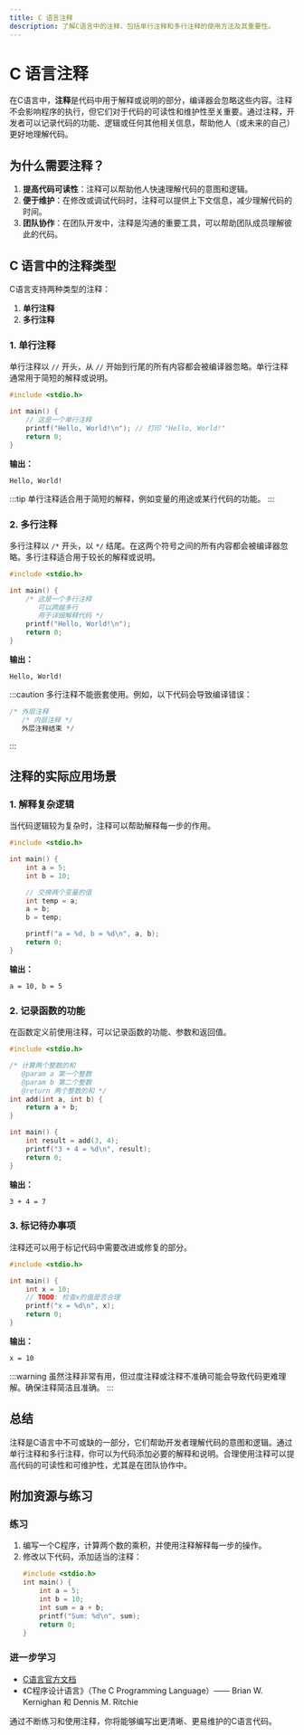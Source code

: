 ```yaml
---
title: C 语言注释
description: 了解C语言中的注释，包括单行注释和多行注释的使用方法及其重要性。
---
```


# C 语言注释

在C语言中，**注释**是代码中用于解释或说明的部分，编译器会忽略这些内容。注释不会影响程序的执行，但它们对于代码的可读性和维护性至关重要。通过注释，开发者可以记录代码的功能、逻辑或任何其他相关信息，帮助他人（或未来的自己）更好地理解代码。

## 为什么需要注释？

1. **提高代码可读性**：注释可以帮助他人快速理解代码的意图和逻辑。
2. **便于维护**：在修改或调试代码时，注释可以提供上下文信息，减少理解代码的时间。
3. **团队协作**：在团队开发中，注释是沟通的重要工具，可以帮助团队成员理解彼此的代码。

## C 语言中的注释类型

C语言支持两种类型的注释：

1. **单行注释**
2. **多行注释**

### 1. 单行注释

单行注释以 `//` 开头，从 `//` 开始到行尾的所有内容都会被编译器忽略。单行注释通常用于简短的解释或说明。

```c
#include <stdio.h>

int main() {
    // 这是一个单行注释
    printf("Hello, World!\n"); // 打印 "Hello, World!"
    return 0;
}
```

**输出：**
```
Hello, World!
```

:::tip
单行注释适合用于简短的解释，例如变量的用途或某行代码的功能。
:::

### 2. 多行注释

多行注释以 `/*` 开头，以 `*/` 结尾。在这两个符号之间的所有内容都会被编译器忽略。多行注释适合用于较长的解释或说明。

```c
#include <stdio.h>

int main() {
    /* 这是一个多行注释
       可以跨越多行
       用于详细解释代码 */
    printf("Hello, World!\n");
    return 0;
}
```

**输出：**
```
Hello, World!
```

:::caution
多行注释不能嵌套使用。例如，以下代码会导致编译错误：
```c
/* 外层注释
   /* 内层注释 */
   外层注释结束 */
```
:::

## 注释的实际应用场景

### 1. 解释复杂逻辑

当代码逻辑较为复杂时，注释可以帮助解释每一步的作用。

```c
#include <stdio.h>

int main() {
    int a = 5;
    int b = 10;

    // 交换两个变量的值
    int temp = a;
    a = b;
    b = temp;

    printf("a = %d, b = %d\n", a, b);
    return 0;
}
```

**输出：**
```
a = 10, b = 5
```

### 2. 记录函数的功能

在函数定义前使用注释，可以记录函数的功能、参数和返回值。

```c
#include <stdio.h>

/* 计算两个整数的和
   @param a 第一个整数
   @param b 第二个整数
   @return 两个整数的和 */
int add(int a, int b) {
    return a + b;
}

int main() {
    int result = add(3, 4);
    printf("3 + 4 = %d\n", result);
    return 0;
}
```

**输出：**
```
3 + 4 = 7
```

### 3. 标记待办事项

注释还可以用于标记代码中需要改进或修复的部分。

```c
#include <stdio.h>

int main() {
    int x = 10;
    // TODO: 检查x的值是否合理
    printf("x = %d\n", x);
    return 0;
}
```

**输出：**
```
x = 10
```

:::warning
虽然注释非常有用，但过度注释或注释不准确可能会导致代码更难理解。确保注释简洁且准确。
:::

## 总结

注释是C语言中不可或缺的一部分，它们帮助开发者理解代码的意图和逻辑。通过单行注释和多行注释，你可以为代码添加必要的解释和说明。合理使用注释可以提高代码的可读性和可维护性，尤其是在团队协作中。

## 附加资源与练习

### 练习

1. 编写一个C程序，计算两个数的乘积，并使用注释解释每一步的操作。
2. 修改以下代码，添加适当的注释：
   ```c
   #include <stdio.h>
   int main() {
       int a = 5;
       int b = 10;
       int sum = a + b;
       printf("Sum: %d\n", sum);
       return 0;
   }
   ```

### 进一步学习

- [C语言官方文档](https://en.cppreference.com/w/c)
- 《C程序设计语言》（The C Programming Language）—— Brian W. Kernighan 和 Dennis M. Ritchie

通过不断练习和使用注释，你将能够编写出更清晰、更易维护的C语言代码。